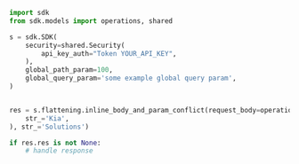```python showLineNumbers copy filename="Inline Body And Param Conflict usage example"
import sdk
from sdk.models import operations, shared

s = sdk.SDK(
    security=shared.Security(
        api_key_auth="Token YOUR_API_KEY",
    ),
    global_path_param=100,
    global_query_param='some example global query param',
)


res = s.flattening.inline_body_and_param_conflict(request_body=operations.InlineBodyAndParamConflictRequestBody(
    str_='Kia',
), str_='Solutions')

if res.res is not None:
    # handle response
```
